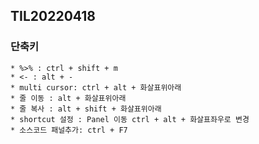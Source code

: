## TIL20220418

### 단축키

```
* %>% : ctrl + shift + m
* <- : alt + -
* multi cursor: ctrl + alt + 화살표위아래
* 줄 이동 : alt + 화살표위아래
* 줄 복사 : alt + shift + 화살표위아래
* shortcut 설정 : Panel 이동 ctrl + alt + 화살표좌우로 변경
* 소스코드 패널추가: ctrl + F7
```